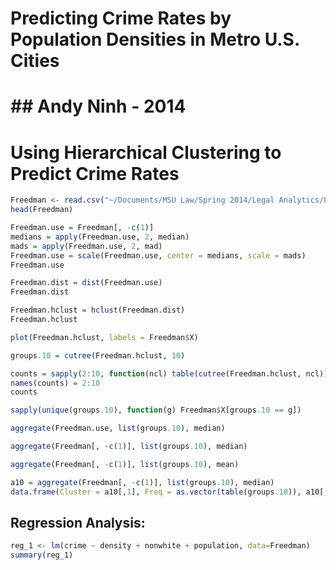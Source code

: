Predicting Crime Rates by Population Densities in Metro U.S. Cities
========================================================
## Andy Ninh - 2014
========================================================

# Using Hierarchical Clustering to Predict Crime Rates

```r
Freedman <- read.csv("~/Documents/MSU Law/Spring 2014/Legal Analytics/Legal_Analytics_Spring_2014/Final_Project/Freedman.csv")
head(Freedman)
```

```r
Freedman.use = Freedman[, -c(1)]
medians = apply(Freedman.use, 2, median)
mads = apply(Freedman.use, 2, mad)
Freedman.use = scale(Freedman.use, center = medians, scale = mads)
Freedman.use
```

```r
Freedman.dist = dist(Freedman.use)
Freedman.dist
```

```r
Freedman.hclust = hclust(Freedman.dist)
Freedman.hclust
```

```r
plot(Freedman.hclust, labels = Freedman$X)
```

```r
groups.10 = cutree(Freedman.hclust, 10)
```

```r
counts = sapply(2:10, function(ncl) table(cutree(Freedman.hclust, ncl)))
names(counts) = 2:10
counts
```

```r
sapply(unique(groups.10), function(g) Freedman$X[groups.10 == g])
```

```r
aggregate(Freedman.use, list(groups.10), median)
```

```r
aggregate(Freedman[, -c(1)], list(groups.10), median)
```

```r
aggregate(Freedman[, -c(1)], list(groups.10), mean)
```

```r
a10 = aggregate(Freedman[, -c(1)], list(groups.10), median)
data.frame(Cluster = a10[,1], Freq = as.vector(table(groups.10)), a10[,-1])
```

## Regression Analysis:
```r
reg_1 <- lm(crime ~ density + nonwhite + population, data=Freedman)
summary(reg_1)
```